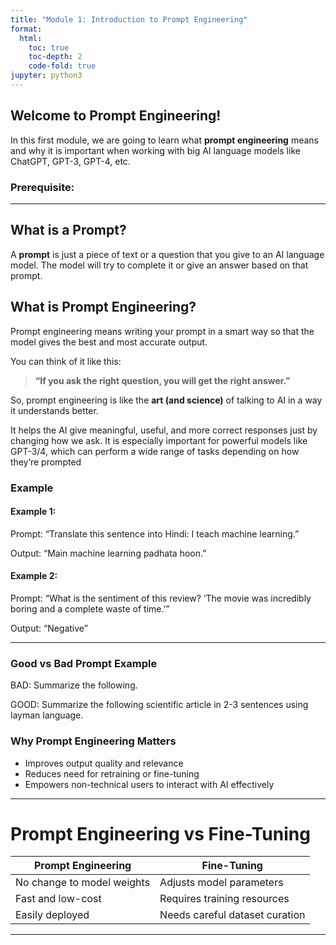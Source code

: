 ```yaml
---
title: "Module 1: Introduction to Prompt Engineering"
format:
  html:
    toc: true
    toc-depth: 2
    code-fold: true
jupyter: python3
---
```


##  Welcome to Prompt Engineering!

In this first module, we are going to learn what **prompt engineering** means and why it is important when working with big AI language models like ChatGPT, GPT-3, GPT-4, etc.

### Prerequisite:

---

##  What is a Prompt?
A **prompt** is just a piece of text or a question that you give to an AI language model.
The model will try to complete it or give an answer based on that prompt.

## What is Prompt Engineering?

Prompt engineering means writing your prompt in a smart way so that the model gives the best and most accurate output.

You can think of it like this:

> **"If you ask the right question, you will get the right answer."**

So, prompt engineering is like the **art (and science)** of talking to AI in a way it understands better.

It helps the AI give meaningful, useful, and more correct responses just by changing how we ask.
It is especially important for powerful models like GPT-3/4, which can perform a wide range of tasks depending on how they’re prompted

### Example

#### Example 1:
Prompt: "Translate this sentence into Hindi: I teach machine learning."

Output: "Main machine learning padhata hoon."


#### Example 2:
Prompt: "What is the sentiment of this review? 'The movie was incredibly boring and a complete waste of time.'"

Output: "Negative"

---

###  Good vs Bad Prompt Example

BAD: Summarize the following.


GOOD: Summarize the following scientific article in 2-3 sentences using layman language.


### Why Prompt Engineering Matters

- Improves output quality and relevance
- Reduces need for retraining or fine-tuning
- Empowers non-technical users to interact with AI effectively

---

#  Prompt Engineering vs Fine-Tuning

| Prompt Engineering | Fine-Tuning |
|--------------------|-------------|
| No change to model weights | Adjusts model parameters |
| Fast and low-cost | Requires training resources |
| Easily deployed | Needs careful dataset curation |

---



